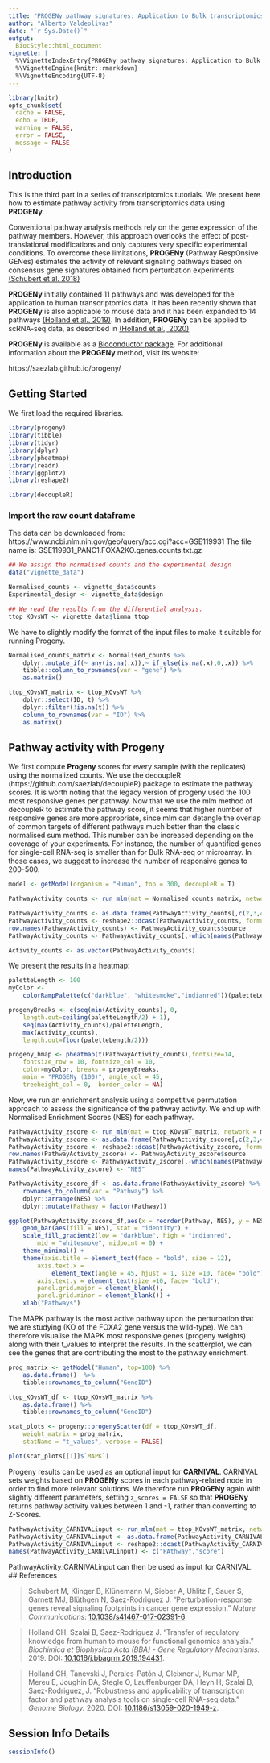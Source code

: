 ```yaml
---
title: "PROGENy pathway signatures: Application to Bulk transcriptomics"
author: "Alberto Valdeolivas"
date: "`r Sys.Date()`"
output:
  BiocStyle::html_document
vignette: |
  %\VignetteIndexEntry{PROGENy pathway signatures: Application to Bulk transcriptomics}
  %\VignetteEngine{knitr::rmarkdown}
  %\VignetteEncoding{UTF-8}
---
```


```r
library(knitr)
opts_chunk$set(
  cache = FALSE,
  echo = TRUE,
  warning = FALSE,
  error = FALSE,
  message = FALSE
)
```

## Introduction

This is the third part in a series of transcriptomics tutorials. We present here how to estimate pathway activity from transcriptomics 
data using **PROGENy**. 

Conventional pathway analysis methods rely on the gene expression of the pathway 
members. However, this approach overlooks the effect of post-translational 
modifications and only captures very specific experimental conditions. 
To overcome these limitations, **PROGENy** (Pathway RespOnsive GENes) estimates 
the activity of relevant signaling pathways based on consensus gene signatures 
obtained from perturbation experiments [(Schubert et al. 2018)](https://www.nature.com/articles/s41467-017-02391-6)

**PROGENy** initially contained 11 pathways and was developed for the 
application to human transcriptomics data. It has been recently shown that 
**PROGENy** is also applicable to mouse data and it has been expanded to 
14 pathways [(Holland et al., 2019)](https://doi.org/10.1016/j.bbagrm.2019.194431). 
In addition, **PROGENy** can be applied to scRNA-seq data, as described in 
[(Holland et al., 2020)](https://doi.org/10.1186/s13059-020-1949-z)

**PROGENy** is available as a [Bioconductor package](http://bioconductor.org/packages/release/bioc/html/progeny.html). 
For additional information about the **PROGENy** method, visit its website: 

https://saezlab.github.io/progeny/

## Getting Started

We first load the required libraries. 

```r
library(progeny)
library(tibble)
library(tidyr)
library(dplyr)
library(pheatmap)
library(readr)
library(ggplot2)
library(reshape2)

library(decoupleR)
```

### Import the raw count dataframe
The data can be downloaded from: https://www.ncbi.nlm.nih.gov/geo/query/acc.cgi?acc=GSE119931
The file name is: GSE119931_PANC1.FOXA2KO.genes.counts.txt.gz 

```r
## We assign the normalised counts and the experimental design 
data("vignette_data")

Normalised_counts <- vignette_data$counts
Experimental_design <- vignette_data$design

## We read the results from the differential analysis. 
ttop_KOvsWT <- vignette_data$limma_ttop
```

We have to slightly modify the format of the input files to make it suitable
for running Progeny. 

```r
Normalised_counts_matrix <- Normalised_counts %>% 
    dplyr::mutate_if(~ any(is.na(.x)),~ if_else(is.na(.x),0,.x)) %>% 
    tibble::column_to_rownames(var = "gene") %>% 
    as.matrix()

ttop_KOvsWT_matrix <- ttop_KOvsWT %>% 
    dplyr::select(ID, t) %>% 
    dplyr::filter(!is.na(t)) %>% 
    column_to_rownames(var = "ID") %>%
    as.matrix()
```


## Pathway activity with Progeny

We first compute **Progeny** scores for every sample (with the replicates) 
using the normalized counts. We use the decoupleR (https://github.com/saezlab/decoupleR) 
package to estimate the pathway scores.
It is worth noting that the legacy version of progeny used the 100
most responsive genes per pathway. Now that we use the mlm method of decoupleR 
to estimate the pathway score, it seems that higher number of responsive genes 
are more appropriate, since mlm can detangle the overlap of common targets of 
different pathways much better than the classic normalised sum method. 
This number can be increased depending on the coverage of your experiments. 
For instance, the number of quantified genes for single-cell RNA-seq is smaller 
than for Bulk RNA-seq or microarray. In those
cases, we suggest to increase the number of responsive genes to 200-500. 

```r
model <- getModel(organism = "Human", top = 300, decoupleR = T)

PathwayActivity_counts <- run_mlm(mat = Normalised_counts_matrix, network = model, .source = variable, .target = gene)

PathwayActivity_counts <- as.data.frame(PathwayActivity_counts[,c(2,3,4)])
PathwayActivity_counts <- reshape2::dcast(PathwayActivity_counts, formula = source~condition, value.var = "score")
row.names(PathwayActivity_counts) <- PathwayActivity_counts$source
PathwayActivity_counts <- PathwayActivity_counts[,-which(names(PathwayActivity_counts) == "source"), drop = F]

Activity_counts <- as.vector(PathwayActivity_counts)
```

We present the results in a heatmap:

```r
paletteLength <- 100
myColor <- 
    colorRampPalette(c("darkblue", "whitesmoke","indianred"))(paletteLength)

progenyBreaks <- c(seq(min(Activity_counts), 0, 
    length.out=ceiling(paletteLength/2) + 1),
    seq(max(Activity_counts)/paletteLength, 
    max(Activity_counts), 
    length.out=floor(paletteLength/2)))

progeny_hmap <- pheatmap(t(PathwayActivity_counts),fontsize=14, 
    fontsize_row = 10, fontsize_col = 10, 
    color=myColor, breaks = progenyBreaks, 
    main = "PROGENy (100)", angle_col = 45,
    treeheight_col = 0,  border_color = NA)
```


Now, we run an enrichment analysis using a competitive permutation approach to 
assess the significance of the pathway activity. We end up with Normalised Enrichment Scores (NES) for each pathway.

```r
PathwayActivity_zscore <- run_mlm(mat = ttop_KOvsWT_matrix, network = model, .source = variable, .target = gene)
PathwayActivity_zscore <- as.data.frame(PathwayActivity_zscore[,c(2,3,4)])
PathwayActivity_zscore <- reshape2::dcast(PathwayActivity_zscore, formula = source~condition, value.var = "score")
row.names(PathwayActivity_zscore) <- PathwayActivity_zscore$source
PathwayActivity_zscore <- PathwayActivity_zscore[,-which(names(PathwayActivity_zscore) == "source"), drop = F]#
names(PathwayActivity_zscore) <- "NES"
```

```r
PathwayActivity_zscore_df <- as.data.frame(PathwayActivity_zscore) %>% 
    rownames_to_column(var = "Pathway") %>%
    dplyr::arrange(NES) %>%
    dplyr::mutate(Pathway = factor(Pathway))

ggplot(PathwayActivity_zscore_df,aes(x = reorder(Pathway, NES), y = NES)) + 
    geom_bar(aes(fill = NES), stat = "identity") +
    scale_fill_gradient2(low = "darkblue", high = "indianred", 
        mid = "whitesmoke", midpoint = 0) + 
    theme_minimal() +
    theme(axis.title = element_text(face = "bold", size = 12),
        axis.text.x = 
            element_text(angle = 45, hjust = 1, size =10, face= "bold"),
        axis.text.y = element_text(size =10, face= "bold"),
        panel.grid.major = element_blank(), 
        panel.grid.minor = element_blank()) +
    xlab("Pathways")
```

The MAPK pathway is the most active pathway upon the perturbation that we 
are studying (KO of the FOXA2 gene versus the wild-type). We can therefore 
visualise the MAPK most responsive genes (progeny weights) along with their 
t_values to interpret the results. In the scatterplot, we can see the genes
that are contributing the most to the pathway enrichment. 

```r
prog_matrix <- getModel("Human", top=100) %>% 
    as.data.frame()  %>%
    tibble::rownames_to_column("GeneID")

ttop_KOvsWT_df <- ttop_KOvsWT_matrix %>% 
    as.data.frame() %>% 
    tibble::rownames_to_column("GeneID")

scat_plots <- progeny::progenyScatter(df = ttop_KOvsWT_df, 
    weight_matrix = prog_matrix, 
    statName = "t_values", verbose = FALSE)
```

```r
plot(scat_plots[[1]]$`MAPK`) 
```

Progeny results can be used as an optional input for **CARNIVAL**. CARNIVAL
sets weights based on **PROGENy** scores in each pathway-related node in order
to find more relevant solutions. We therefore run **PROGENy** again with 
slightly different parameters, setting `z_scores = FALSE` so that **PROGENy** returns pathway activity values between 1 and -1, rather than converting to Z-Scores.

```r
PathwayActivity_CARNIVALinput <- run_mlm(mat = ttop_KOvsWT_matrix, network = model, .source = variable, .target = gene)
PathwayActivity_CARNIVALinput <- as.data.frame(PathwayActivity_CARNIVALinput[,c(2,3,4)])
PathwayActivity_CARNIVALinput <- reshape2::dcast(PathwayActivity_CARNIVALinput, formula = source~condition, value.var = "score")
names(PathwayActivity_CARNIVALinput) <- c("PAthway","score")
```

PathwayActivity_CARNIVALinput can then be used as input for CARNIVAL.
## References

> Schubert M, Klinger B, Klünemann M, Sieber A, Uhlitz F, Sauer S, Garnett MJ, Blüthgen N, Saez-Rodriguez J. “Perturbation-response genes reveal signaling footprints in cancer gene expression.” _Nature Communications_: [10.1038/s41467-017-02391-6](https://doi.org/10.1038/s41467-017-02391-6)

> Holland CH, Szalai B, Saez-Rodriguez J. "Transfer of regulatory knowledge from human to mouse for functional genomics analysis." _Biochimica et Biophysica Acta (BBA) - Gene Regulatory Mechanisms._ 2019. DOI: [10.1016/j.bbagrm.2019.194431](https://doi.org/10.1016/j.bbagrm.2019.194431).

> Holland CH, Tanevski J, Perales-Patón J, Gleixner J, Kumar MP, Mereu E, Joughin BA, Stegle O, Lauffenburger DA, Heyn H, Szalai B, Saez-Rodriguez, J. "Robustness and applicability of transcription factor and pathway analysis tools on single-cell RNA-seq data." _Genome Biology._ 2020. DOI: [10.1186/s13059-020-1949-z](https://doi.org/10.1186/s13059-020-1949-z).

## Session Info Details

```r
sessionInfo()
```